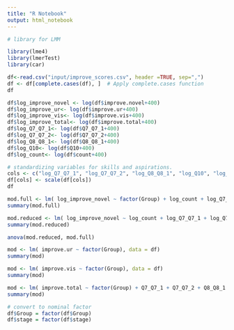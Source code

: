 ```yaml
---
title: "R Notebook"
output: html_notebook
---
```



```r
# library for LMM 

library(lme4)
library(lmerTest)
library(car)
```

```r
df<-read.csv("input/improve_scores.csv", header =TRUE, sep=",")
df <- df[complete.cases(df), ]  # Apply complete.cases function
df
```
```r
df$log_improve_novel <- log(df$improve.novel+400) 
df$log_improve_ur<- log(df$improve.ur+400)
df$log_improve_vis<- log(df$improve.vis+400)
df$log_improve_total<- log(df$improve.total+400)
df$log_Q7_Q7_1<- log(df$Q7_Q7_1+400)
df$log_Q7_Q7_2<- log(df$Q7_Q7_2+400)
df$log_Q8_Q8_1<- log(df$Q8_Q8_1+400)
df$log_Q10<- log(df$Q10+400)
df$log_count<- log(df$count+400)

```


```r
# standardizing variables for skills and aspirations. 
cols <- c("log_Q7_Q7_1", "log_Q7_Q7_2", "log_Q8_Q8_1", "log_Q10", "log_improve_novel", "log_improve_ur", "log_improve_vis", "log_improve_total")
df[cols] <- scale(df[cols])
df
```


```r
mod.full <- lm( log_improve_novel ~ factor(Group) + log_count + log_Q7_Q7_1 + log_Q7_Q7_2 + log_Q8_Q8_1 +  log_Q10, data = df)
summary(mod.full)
```
```r
mod.reduced <- lm( log_improve_novel ~ log_count + log_Q7_Q7_1 + log_Q7_Q7_2 + log_Q8_Q8_1 +  log_Q10, data = df)
summary(mod.reduced)
```

```r
anova(mod.reduced, mod.full)
```


```r
mod <- lm( improve.ur ~ factor(Group), data = df)
summary(mod)
```
```r
mod <- lm( improve.vis ~ factor(Group), data = df)
summary(mod)
```
```r
mod <- lm( improve.total ~ factor(Group) + Q7_Q7_1 + Q7_Q7_2 + Q8_Q8_1 + Q10, data = df)
summary(mod)
```
```r
# convert to nominal factor
df$Group = factor(df$Group)
df$stage = factor(df$stage)
```
 

